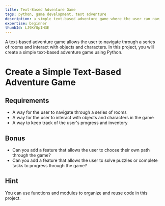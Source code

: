```yaml
---
title: Text-Based Adventure Game
tags: python, game development, text adventure
description: a simple text-based adventure game where the user can navigate through a series of rooms and interact with objects and characters
expertise: beginner
thumbId: LJ9KY8pIH3E
---
```


A text-based adventure game allows the user to navigate through a series of rooms and interact with objects and characters. In this project, you will create a simple text-based adventure game using Python.

<h1>Create a Simple Text-Based Adventure Game</h1>
<h2>Requirements</h2>
<ul>
  <li>A way for the user to navigate through a series of rooms</li>
  <li>
    A way for the user to interact with objects and characters in the game
  </li>
  <li>A way to keep track of the user's progress and inventory</li>
</ul>
<h2>Bonus</h2>
<ul>
  <li>
    Can you add a feature that allows the user to choose their own path through
    the game?
  </li>
  <li>
    Can you add a feature that allows the user to solve puzzles or complete
    tasks to progress through the game?
  </li>
</ul>
<h2>Hint</h2>
<p>
  You can use functions and modules to organize and reuse code in this project.
</p>
